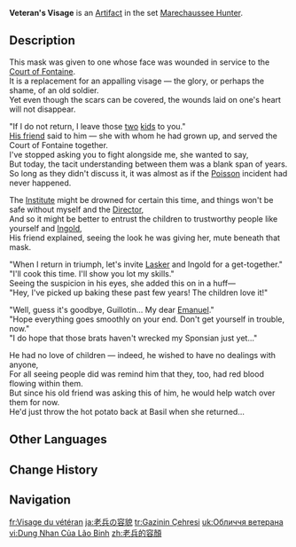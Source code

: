 {{Artifact Infobox
|image = Item Veteran's Visage.png
|set   = Marechaussee Hunter
|piece = Circlet of Logos
}}
{{Description|An old mask that can, to some extent, stand in for a face marred by wounds. Its design can vary based on the wounded areas and the user's gender.}}
'''Veteran's Visage''' is an [[Artifact]] in the set [[Marechaussee Hunter]].

==Description==
This mask was given to one whose face was wounded in service to the [[Court of Fontaine]].<br>
It is a replacement for an appalling visage — the glory, or perhaps the shame, of an old soldier.<br>
Yet even though the scars can be covered, the wounds laid on one's heart will not disappear.

"If I do not return, I leave those [[Mary-Ann|two]] [[Alain Guillotin|kids]] to you."<br>
[[Basil Elton|His friend]] said to him — she with whom he had grown up, and served the Court of Fontaine together.<br>
I've stopped asking you to fight alongside me, she wanted to say,<br>
But today, the tacit understanding between them was a blank span of years.<br>
So long as they didn't discuss it, it was almost as if the [[Poisson]] incident had never happened.

The [[Narzissenkreuz Institute|Institute]] might be drowned for certain this time, and things won't be safe without myself and the [[Lyris|Director]],<br>
And so it might be better to entrust the children to trustworthy people like yourself and [[Karl Ingold|Ingold]],<br>
His friend explained, seeing the look he was giving her, mute beneath that mask.

"When I return in triumph, let's invite [[Dwight Lasker|Lasker]] and Ingold for a get-together."<br>
"I'll cook this time. I'll show you lot my skills."<br>
Seeing the suspicion in his eyes, she added this on in a huff—<br>
"Hey, I've picked up baking these past few years! The children love it!"

"Well, guess it's goodbye, Guillotin... My dear [[Emanuel Guillotin|Emanuel]]."<br>
"Hope everything goes smoothly on your end. Don't get yourself in trouble, now."<br>
"I do hope that those brats haven't wrecked my Sponsian just yet..."

He had no love of children — indeed, he wished to have no dealings with anyone,<br>
For all seeing people did was remind him that they, too, had red blood flowing within them.<br>
But since his old friend was asking this of him, he would help watch over them for now.<br>
He'd just throw the hot potato back at Basil when she returned...

==Other Languages==
{{Other Languages
|en      = Veteran's Visage
|zhs     = 老兵的容颜
|zhs_rm  = Lǎobīng de Róngyán
|zht     = 老兵的容顏
|zht_rm  = Lǎobīng de Róngyán
|zh_tl   = 
|ja      = 老兵の容貌
|ja_rm   = Rouhei no Youbou
|ja_tl   = 
|ko      = 노병<->의 얼굴
|ko_tl   = Face of a Veteran
|es      = Semblante del Veterano
|es_tl   = Face of the Veteran
|fr      = Visage du vétéran
|fr_tl   = Veteran's Visage
|ru      = Лик старого солдата
|ru_tl   = Old Soldier's Face
|th      = Veteran's Visage
|vi      = Dung Nhan Của Lão Binh
|vi_tl   = 
|de      = Antlitz eines Veteranen
|de_tl   = Visage of a Veteran
|id      = Veteran's Visage
|pt      = Semblante do Veterano
|pt_tl   = 
|tr      = Gazinin Çehresi
|tr_tl   = Veteran's Visage
|it      = Volto del veterano
|it_tl   = Face of the Veteran
}}

==Change History==
{{Change History|4.0}}

==Navigation==
{{Artifact Set Navbox|Marechaussee Hunter}}

[[fr:Visage du vétéran]]
[[ja:老兵の容貌]]
[[tr:Gazinin Çehresi]]
[[uk:Обличчя ветерана]]
[[vi:Dung Nhan Của Lão Binh]]
[[zh:老兵的容顏]]